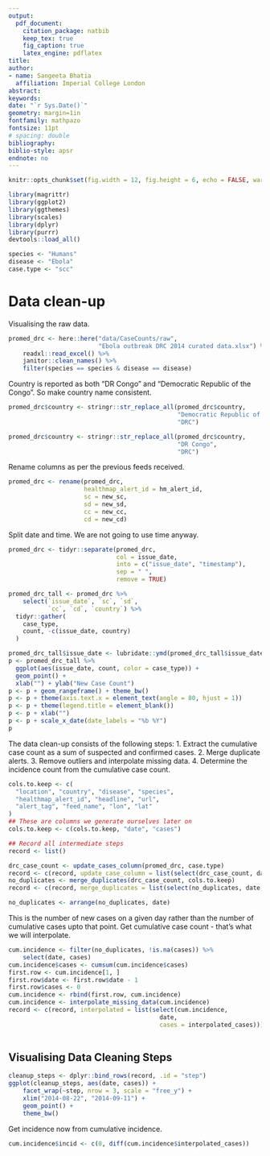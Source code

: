 ```yaml
---
output: 
  pdf_document:
    citation_package: natbib
    keep_tex: true
    fig_caption: true
    latex_engine: pdflatex
title: 
author:
- name: Sangeeta Bhatia
  affiliation: Imperial College London
abstract: 
keywords: 
date: "`r Sys.Date()`"
geometry: margin=1in
fontfamily: mathpazo
fontsize: 11pt
# spacing: double
bibliography: 
biblio-style: apsr
endnote: no
---
```



```r
knitr::opts_chunk$set(fig.width = 12, fig.height = 6, echo = FALSE, warning = FALSE, message = FALSE, fig.path = "figures/")
```

```r
library(magrittr)
library(ggplot2)
library(ggthemes)
library(scales)
library(dplyr)
library(purrr)
devtools::load_all()
```


```r

species <- "Humans"
disease <- "Ebola"
case.type <- "scc"
```

# Data clean-up

Visualising the raw data.



```r

promed_drc <- here::here("data/CaseCounts/raw",
                         "Ebola outbreak DRC 2014 curated data.xlsx") %>%
    readxl::read_excel() %>%
    janitor::clean_names() %>%
    filter(species == species & disease == disease)

```
Country is reported as both  "DR Congo"  and "Democratic Republic of
the Congo". So make country name consistent.

```r
promed_drc$country <- stringr::str_replace_all(promed_drc$country,
                                               "Democratic Republic of the Congo",
                                               "DRC")

promed_drc$country <- stringr::str_replace_all(promed_drc$country,
                                               "DR Congo",
                                               "DRC")

```
Rename columns as per the previous feeds received.

```r
promed_drc <- rename(promed_drc,
                     healthmap_alert_id = hm_alert_id,
                     sc = new_sc,
                     sd = new_sd,
                     cc = new_cc,
                     cd = new_cd)
```

Split date and time. We are not going to use time anyway.

```r
promed_drc <- tidyr::separate(promed_drc,
                              col = issue_date,
                              into = c("issue_date", "timestamp"),
                              sep = " ",
                              remove = TRUE)
```

```r
promed_drc_tall <- promed_drc %>%
    select(`issue_date`, `sc`, `sd`,
           `cc`, `cd`, `country`) %>%
  tidyr::gather(
    case_type,
    count, -c(issue_date, country)
  )

promed_drc_tall$issue_date <- lubridate::ymd(promed_drc_tall$issue_date)
p <- promed_drc_tall %>%
  ggplot(aes(issue_date, count, color = case_type)) +
  geom_point() +
  xlab("") + ylab("New Case Count")
p <- p + geom_rangeframe() + theme_bw()
p <- p + theme(axis.text.x = element_text(angle = 80, hjust = 1))
p <- p + theme(legend.title = element_blank())
p <- p + xlab("")
p <- p + scale_x_date(date_labels = "%b %Y")
p
```
The data clean-up consists of the following steps:
1. Extract the cumulative case count as a sum of suspected and
confirmed cases.
2. Merge duplicate alerts.
3. Remove outliers and interpolate missing data.
4. Determine the incidence count from the cumulative case count.


```r


cols.to.keep <- c(
  "location", "country", "disease", "species",
  "healthmap_alert_id", "headline", "url",
  "alert_tag", "feed_name", "lon", "lat"
)
## These are columns we generate ourselves later on
cols.to.keep <- c(cols.to.keep, "date", "cases")

## Record all intermediate steps
record <- list()

drc_case_count <- update_cases_column(promed_drc, case.type)
record <- c(record, update_case_column = list(select(drc_case_count, date, cases)))
no_duplicates <- merge_duplicates(drc_case_count, cols.to.keep)
record <- c(record, merge_duplicates = list(select(no_duplicates, date, cases)))

no_duplicates <- arrange(no_duplicates, date)
```
This is the number of new cases on a given day rather than the number
of cumulative cases upto that point. Get cumulative case count -
that's what we will interpolate.


```r
cum.incidence <- filter(no_duplicates, !is.na(cases)) %>%
    select(date, cases)
cum.incidence$cases <- cumsum(cum.incidence$cases)
first.row <- cum.incidence[1, ]
first.row$date <- first.row$date - 1
first.row$cases <- 0
cum.incidence <- rbind(first.row, cum.incidence)
cum.incidence <- interpolate_missing_data(cum.incidence)
record <- c(record, interpolated = list(select(cum.incidence,
                                          date,
                                          cases = interpolated_cases)))
    
```


## Visualising Data Cleaning Steps

```r
cleanup_steps <- dplyr::bind_rows(record, .id = "step")
ggplot(cleanup_steps, aes(date, cases)) +
    facet_wrap(~step, nrow = 3, scale = "free_y") +
    xlim("2014-08-22", "2014-09-11") +
    geom_point() +
    theme_bw()

```

Get incidence now from cumulative incidence.

```r
cum.incidence$incid <- c(0, diff(cum.incidence$interpolated_cases))
```

